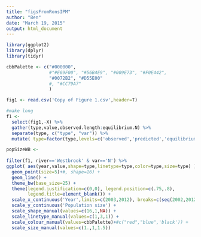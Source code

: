```yaml
---
title: "figsFromRonsIPM"
author: "Ben"
date: "March 19, 2015"
output: html_document
---
```


```r
library(ggplot2)
library(dplyr)
library(tidyr)
```

```r
cbbPalette <- c("#000000", 
                #"#E69F00", "#56B4E9", "#009E73", "#F0E442", 
                "#0072B2", "#D55E00"
                #, "#CC79A7"
                )
```


```r

fig1 <- read.csv('Copy of Figure 1.csv',header=T)

#make long
f1 <- 
  select(fig1,-X) %>%
  gather(type,value,observed.length:equilibrium.N) %>%
  separate(type, c("type", "var")) %>%
  mutate( type=factor(type,levels=c('observed','predicted','equilibrium'),ordered=T) )
```

```r
popSizeWB <- 
  
filter(f1, river=='Westbrook' & var=='N') %>%
ggplot( aes(year,value,shape=type,linetype=type,color=type,size=type) ) +
  geom_point(size=5)+#, shape=16) +
  geom_line() +
  theme_bw(base_size=25) +
  theme(legend.justification=c(0,0), legend.position=c(.75,.8),
        legend.title=element_blank()) +
  scale_x_continuous('Year',limits=c(2003,2012), breaks=c(seq(2002,2012,2))) +
  scale_y_continuous('Population size') +
  scale_shape_manual(values=c(16,1,NA)) +
  scale_linetype_manual(values=c(1,3,1)) +
  scale_colour_manual(values=cbbPalette)+#c("red","blue",'black')) +
  scale_size_manual(values=c(1.,1,1.5))
  



```
